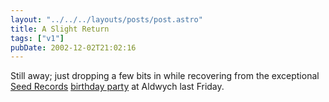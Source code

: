 ```yaml
---
layout: "../../../layouts/posts/post.astro"
title: A Slight Return
tags: ["v1"]
pubDate: 2002-12-02T21:02:16
---
```


Still away; just dropping a few bits in while recovering from the exceptional [Seed Records][1] [birthday party][2] at Aldwych last Friday.

[1]: http://www.seedrecords.co.uk/
[2]: http://www.delta-9.net/show.php?id=/features/ulg3.html "Delta-9: Photos from UnderLondonGround (hopefully other people will post photos, too)"
